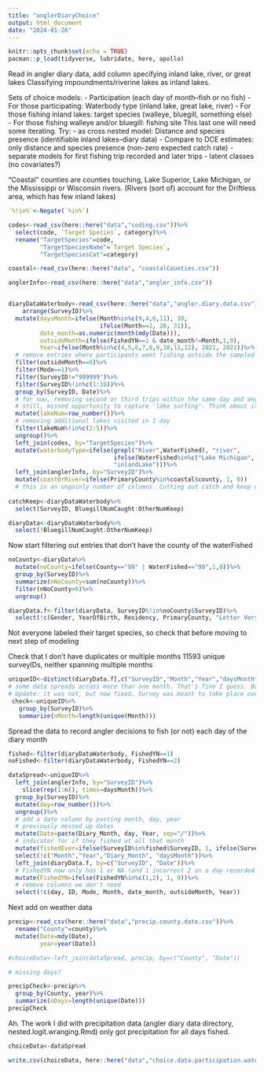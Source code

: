 ```yaml
---
title: "anglerDiaryChoice"
output: html_document
date: "2024-01-26"
---
```


```r
knitr::opts_chunk$set(echo = TRUE)
pacman::p_load(tidyverse, lubridate, here, apollo)
```

Read in angler diary data, add column specifying inland lake, river, or great lakes
Classifying impoundments/riverine lakes as inland lakes. 

Sets of choice models: 
- Participation (each day of month--fish or no fish)
- For those participating: Waterbody type (inland lake, great lake, river)
- For those fishing inland lakes: target species (walleye, bluegill, something else)
- For those fishing walleye and/or bluegill: fishing site
This last one will need some iterating. Try: 
- as cross nested model: Distance and species presence (identifiable inland lakes--diary data)
  - Compare to DCE estimates: only distance and species presence (non-zero expected catch rate)
- separate models for first fishing trip recorded and later trips
- latent classes (no covariates?)


"Coastal" counties are counties touching, Lake Superior, Lake Michigan, or the Mississippi or Wisconsin rivers. (Rivers (sort of) account for the Driftless area, which has few inland lakes)

```r
`%!in%`<-Negate(`%in%`)

codes<-read_csv(here::here("data","coding.csv"))%>%
  select(code, `Target Species`, category)%>%
  rename("TargetSpecies"=code,
         "TargetSpeciesName"=`Target Species`, 
         "TargetSpeciesCat"=category)

coastal<-read_csv(here::here("data", "coastalCounties.csv"))

anglerInfo<-read_csv(here::here("data","angler_info.csv"))


diaryDataWaterbody<-read_csv(here::here("data","angler.diary.data.csv"))%>%
    arrange(SurveyID)%>%
  mutate(daysMonth=ifelse(Month%in%c(9,4,6,11), 30, 
                          ifelse(Month==2, 28, 31)),
         date_month=as.numeric(month(mdy(Date))),
         outsideMonth=ifelse(FishedYN==1 & date_month!=Month,1,0),
         Year=ifelse(Month%in%c(4,5,6,7,8,9,10,11,12), 2021, 2022))%>%
  # remove entries where participants went fishing outside the sampled calendar month
  filter(outsideMonth==0)%>%
  filter(Mode==1)%>%
  filter(SurveyID!="999999")%>%
  filter(SurveyID%!in%c(1:10))%>%
  group_by(SurveyID, Date)%>%
  # for now, removing second or third trips within the same day and angler. Relatively low sample (229) and would require re-working model approach. 
  # still, missed opportunity to capture 'lake surfing'. Think about it some more. One angler went to 5 different lakes!
  mutate(lakeNum=row_number())%>%
  # removing additional lakes visited in 1 day
  filter(lakeNum%!in%c(2:5))%>%
  ungroup()%>%
  left_join(codes, by="TargetSpecies")%>%
  mutate(waterbodyType=ifelse(grepl("River",WaterFished), "river",
                              ifelse(WaterFished%in%c("Lake Michigan", "Lake Superior"), "greatLake",
                              "inlandLake")))%>%
  left_join(anglerInfo, by="SurveyID")%>%
  mutate(coastOrRiver=ifelse(PrimaryCounty%in%coastal$county, 1, 0))
  # this is an ungainly number of columns. Cutting out catch and keep numbers for now. Can join it back by surveyID later
  
catchKeep<-diaryDataWaterbody%>%
  select(SurveyID, BluegillNumCaught:OtherNumKeep)

diaryData<-diaryDataWaterbody%>%
  select(!BluegillNumCaught:OtherNumKeep)

```

Now start filtering out entries that don't have the county of the waterFished

```r
noCounty<-diaryData%>%
  mutate(noCounty=ifelse(County=="99" | WaterFished=="99",1,0))%>%
  group_by(SurveyID)%>%
  summarize(nNoCounty=sum(noCounty))%>%
  filter(nNoCounty>0)%>%
  ungroup()

diaryData.f<-filter(diaryData, SurveyID%!in%noCounty$SurveyID)%>%
  select(!c(Gender, YearOfBirth, Residency, PrimaryCounty, "Letter Version", BRM, Responded, Fished))

```

Not everyone labeled their target species, so check that before moving to next step of modeling

Check that I don't have duplicates or multiple months
11593 unique surveyIDs, neither spanning multiple months

```r
uniqueID<-distinct(diaryData.f[,c("SurveyID","Month","Year","daysMonth")])
# some data spreads across more than one month. That's fine I guess. But check on those
# Update: it was not, but now fixed. Survey was meant to take place over 1 calendar month. 
 check<-uniqueID%>%
   group_by(SurveyID)%>%
   summarize(nMonth=length(unique(Month)))

```

Spread the data to record angler decisions to fish (or not) each day of the diary month

```r

fished<-filter(diaryDataWaterbody, FishedYN==1)
noFished<-filter(diaryDataWaterbody, FishedYN==2)

dataSpread<-uniqueID%>%
  left_join(anglerInfo, by="SurveyID")%>%
    slice(rep(1:n(), times=daysMonth))%>%
  group_by(SurveyID)%>%
  mutate(day=row_number())%>%
  ungroup()%>%
  # add a date column by pasting month, day, year
  # previously messed up dates
  mutate(Date=paste(Diary_Month, day, Year, sep="/"))%>%
  # indicator for if they fished at all that month
  mutate(fishedEver=ifelse(SurveyID%in%fished$SurveyID, 1, ifelse(SurveyID%in%noFished$SurveyID, 0, "error")))%>%
  select(!c("Month","Year","Diary_Month", "daysMonth"))%>%
  left_join(diaryData.f, by=c("SurveyID", "Date"))%>%
  # FishedYN now only has 1 or NA (and 1 incorrect 2 on a day recorded fishing)
  mutate(FishedYN=ifelse(FishedYN%in%c(1,2), 1, 0))%>%
  # remove columns we don't need
  select(!c(day, ID, Mode, Month, date_month, outsideMonth, Year))

```
Next add on weather data

```r
precip<-read_csv(here::here("data","precip.county.date.csv"))%>%
  rename("County"=county)%>%
  mutate(Date=mdy(Date),
         year=year(Date))

#choiceData<-left_join(dataSpread, precip, by=c("County", "Date"))

# missing days?

precipCheck<-precip%>%
  group_by(County, year)%>%
  summarize(nDays=length(unique(Date)))
precipCheck
```
Ah. The work I did with precipitation data (angler diary data directory, nested.logit.wranging.Rmd) only got
precipitation for all days fished. 

```r
choiceData<-dataSpread

write.csv(choiceData, here::here("data","choice.data.participation.waterbody.type.csv"))
```

